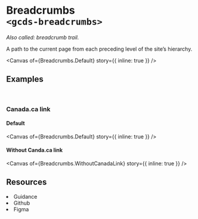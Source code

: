 
<Meta of={Breadcrumbs} name="Overview" />

# Breadcrumbs<br/>`<gcds-breadcrumbs>`

_Also called: breadcrumb trail._

A path to the current page from each preceding level of the site’s hierarchy.

<Canvas
  of={Breadcrumbs.Default}
  story={{ inline: true }}
/>

## Examples
<br/>

### Canada.ca link

#### Default

<Canvas
  of={Breadcrumbs.Default}
  story={{ inline: true }}
/>

#### Without Canda.ca link

<Canvas
  of={Breadcrumbs.WithoutCanadaLink}
  story={{ inline: true }}
/>

## Resources

<div>
  <li>
    <gcds-button type="link" button-style="text-only" href="https://design-system.alpha.canada.ca/en/components/breadcrumbs/" target="_blank">Guidance</gcds-button>
  </li>
  <li>
    <gcds-button type="link" button-style="text-only" href="https://github.com/cds-snc/gcds-components/tree/main/packages/web/src/components/gcds-breadcrumbs" target="_blank">Github</gcds-button>
  </li>
  <li>
    <gcds-button type="link" button-style="text-only" href="https://www.figma.com/file/mh2maMG2NBtk41k1O1UGHV/Canadian-Digital-Service%E2%80%A8---GC-Design-System?type=design&node-id=2353-7848&mode=design&t=T8d1v7eOtr5Bf32O-0" target="_blank">Figma</gcds-button>
  </li>
</div>
